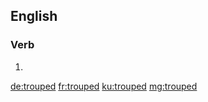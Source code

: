 ==English==

===Verb===
{{head|en|verb form}}

# {{en-past of|troupe}}

[[de:trouped]]
[[fr:trouped]]
[[ku:trouped]]
[[mg:trouped]]